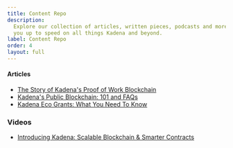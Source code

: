 ```yaml
---
title: Content Repo
description:
  Explore our collection of articles, written pieces, podcasts and more to get
  you up to speed on all things Kadena and beyond.
label: Content Repo
order: 4
layout: full
---
```


#### Articles

- [The Story of Kadena's Proof of Work Blockchain](https://medium.com/kadena-io/the-story-of-kadenas-proof-of-work-blockchain-f747b89db3db)
- [Kadena's Public Blockchain: 101 and FAQs](https://medium.com/kadena-io/all-about-chainweb-101-and-faqs-6bd88c325b45)
- [Kadena Eco Grants: What You Need To Know](https://medium.com/kadena-io/kadena-eco-grants-e5368b4f4c3a)

### Videos

- [Introducing Kadena: Scalable Blockchain &#x26; Smarter Contracts](https://www.youtube.com/watch?v=83g2Uzp7lVs)
